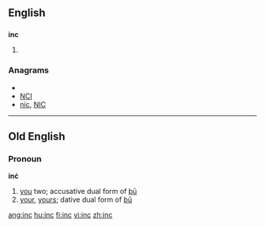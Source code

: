 ==English==

==={{acronym}}===
'''inc'''

# {{chiefly|North American}} {{alternative spelling of|Inc}}

===Anagrams===
* {{alphagram|cin}}
* [[NCI#English|NCI]]
* [[nic#English|nic]], [[NIC#English|NIC]]

----

==Old English==

===Pronoun===
'''inċ'''

# [[you]] two; accusative dual form of [[þū]]
# [[your]], [[yours]]; dative dual form of [[þū]]

[[ang:inc]]
[[hu:inc]]
[[fi:inc]]
[[vi:inc]]
[[zh:inc]]